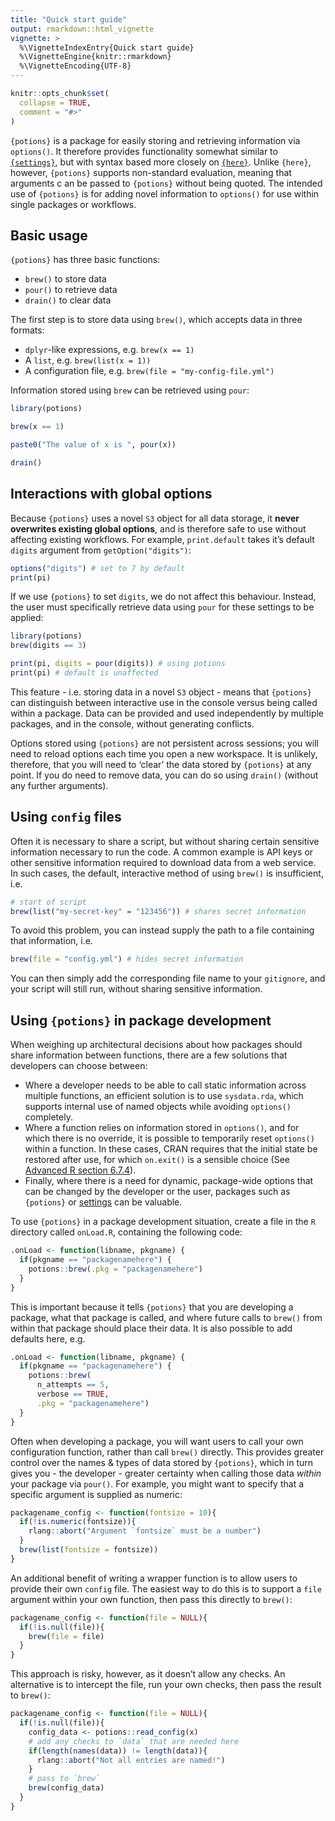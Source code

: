 ```yaml
---
title: "Quick start guide"
output: rmarkdown::html_vignette
vignette: >
  %\VignetteIndexEntry{Quick start guide}
  %\VignetteEngine{knitr::rmarkdown}
  %\VignetteEncoding{UTF-8}
---
```


```r
knitr::opts_chunk$set(
  collapse = TRUE,
  comment = "#>"
)
```
`{potions}` is a package for easily storing and retrieving information via 
`options()`. It therefore provides functionality somewhat similar to 
<a href="https://cran.r-project.org/package=settings">`{settings}`</a>, but with 
syntax based more closely on 
<a href="https://cran.r-project.org/package=here">`{here}`</a>. Unlike `{here}`,
however, `{potions}` supports non-standard evaluation, meaning that arguments c
an be passed to `{potions}` without being quoted. The intended use of 
`{potions}` is for adding novel information to `options()` for use within single 
packages or workflows. 


## Basic usage
`{potions}` has three basic functions:

- `brew()` to store data
- `pour()` to retrieve data
- `drain()` to clear data

The first step is to store data using `brew()`, which accepts data in three 
formats:

- `dplyr`-like expressions, e.g. `brew(x == 1)`
- A `list`, e.g. `brew(list(x = 1))`
- A configuration file, e.g. `brew(file = "my-config-file.yml")`

Information stored using `brew` can be retrieved using `pour`:

```r
library(potions)

brew(x == 1)

paste0("The value of x is ", pour(x))

drain()
```


## Interactions with global options
Because `{potions}` uses a novel `S3` object for all data
storage, it **never overwrites existing global options**, and is therefore safe
to use without affecting existing workflows. For example, `print.default` takes
it's default `digits` argument from `getOption("digits")`:

```r
options("digits") # set to 7 by default
print(pi)
```

If we use `{potions}` to set `digits`, we do not affect this behaviour. Instead,
the user must specifically retrieve data using `pour` for these settings to be 
applied:

```r
library(potions)
brew(digits == 3)

print(pi, digits = pour(digits)) # using potions
print(pi) # default is unaffected
```

This feature - i.e. storing data in a novel `S3` object - means that `{potions}` 
can distinguish between interactive use in the console versus being called 
within a package. Data can be provided and used independently by multiple 
packages, and in the console, without generating conflicts. 

Options stored using `{potions}` are not persistent across sessions; you will
need to reload options each time you open a new workspace. It is unlikely, 
therefore, that you will need to 'clear' the data stored by `{potions}` at any
point. If you do need to remove data, you can do so using `drain()` (without
any further arguments).


## Using `config` files
Often it is necessary to share a script, but without sharing certain sensitive
information necessary to run the code. A common example is API keys or other
sensitive information required to download data from a web service. In such 
cases, the default, interactive method of using `brew()` is insufficient, i.e.

```r
# start of script
brew(list("my-secret-key" = "123456")) # shares secret information
```

To avoid this problem, you can instead supply the path to a file containing that
information, i.e.

```r
brew(file = "config.yml") # hides secret information
```

You can then simply add the corresponding file name to your `gitignore`, and 
your script will still run, without sharing sensitive information.


## Using `{potions}` in package development
When weighing up architectural decisions about how packages should share 
information between functions, there are a few solutions that developers 
can choose between:

- Where a developer needs to be able to call static information across multiple
functions, an efficient solution is to use `sysdata.rda`, which supports
internal use of named objects while avoiding `options()` completely.
- Where a function relies on information stored in `options()`, and for which 
there is no override, it is possible to temporarily reset `options()` within a 
function. In these cases, CRAN requires that the initial state be restored
after use, for which `on.exit()` is a sensible choice (See [Advanced R section 6.7.4](https://adv-r.hadley.nz/functions.html#on-exit)).
- Finally, where there is a need for dynamic, package-wide options that can be
changed by the developer or the user, packages such as `{potions}` or 
[settings](https://cran.r-project.org/package=settings) can be valuable.

To use `{potions}` in a package development situation, 
create a file in the `R` directory called `onLoad.R`, containing the following
code:

```r
.onLoad <- function(libname, pkgname) {
  if(pkgname == "packagenamehere") {
    potions::brew(.pkg = "packagenamehere")
  }
}
```

This is important because it tells `{potions}` that you are developing a package,
what that package is called, and where future calls to `brew()` from within that
package should place their data. It is also possible to add defaults here, e.g.

```r
.onLoad <- function(libname, pkgname) {
  if(pkgname == "packagenamehere") {
    potions::brew(
      n_attempts == 5,
      verbose == TRUE,
      .pkg = "packagenamehere")
  }
}
```

Often when developing a package, you will want users to call your own 
configuration function, rather than call `brew()` directly. This provides 
greater control over the names & types of data stored by `{potions}`, which in 
turn gives you - the developer - greater certainty when calling those data 
*within* your package via `pour()`. For example, you might want to specify that 
a specific argument is supplied as numeric:

```r
packagename_config <- function(fontsize = 10){
  if(!is.numeric(fontsize)){
    rlang::abort("Argument `fontsize` must be a number")
  }
  brew(list(fontsize = fontsize))
}
```

An additional benefit of writing a wrapper function is to allow users to provide
their own `config` file. The easiest way to do this is to support a `file`
argument within your own function, then pass this directly to `brew()`:

```r
packagename_config <- function(file = NULL){
  if(!is.null(file)){
    brew(file = file)
  }
}
```

This approach is risky, however, as it doesn't allow any checks. An alternative
is to intercept the file, run your own checks, then pass the result to `brew()`:

```r
packagename_config <- function(file = NULL){
  if(!is.null(file)){
    config_data <- potions::read_config(x)
    # add any checks to `data` that are needed here
    if(length(names(data)) != length(data)){
      rlang::abort("Not all entries are named!")
    }
    # pass to `brew`
    brew(config_data)
  }
}
```
